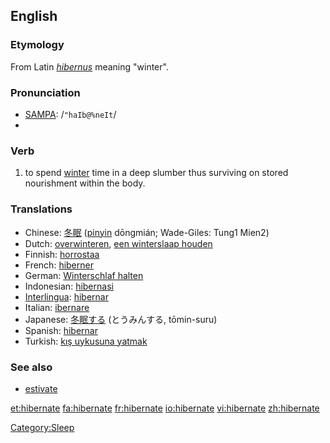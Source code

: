 ==English==

===Etymology===
From Latin ''[[hibernus]]'' meaning "winter".

===Pronunciation===
*[[w:SAMPA|SAMPA]]: /<tt>"haIb@%neIt</tt>/
*{{IPA|/ˈhaɪbəˌneɪt/}}

===Verb===
{{en-verb|hibernat|ing}}

# to spend [[winter]] time in a deep slumber thus surviving on stored nourishment within the body.

===Translations===
{{rfc-level|Translations at L3+ (AutoFormat would have corrected level of Translations)}}
*Chinese: [[冬眠]] ([[pinyin]] dōngmián; Wade-Giles: Tung1 Mien2)
*Dutch: [[overwinteren]], [[een winterslaap houden]]
*Finnish: [[horrostaa]]
*French: [[hiberner]]
*German: [[Winterschlaf halten]]
*Indonesian: [[hibernasi]]
*[[Interlingua]]: [[hibernar]]
*Italian: [[ibernare]]
*Japanese: [[冬眠]]する (とうみんする, tōmin-suru)
*Spanish: [[hibernar]]
*Turkish: [[kış uykusuna yatmak]]

===See also===
*[[estivate]]

[[Category:Sleep]]

[[et:hibernate]]
[[fa:hibernate]]
[[fr:hibernate]]
[[io:hibernate]]
[[vi:hibernate]]
[[zh:hibernate]]